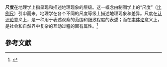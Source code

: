 {{multiple issues|
{{expand|time=2015-11-22T08:33:03+00:00}}
{{expert|time=2015-11-22T08:33:03+00:00}}
{{onesource|time=2015-11-22T08:33:03+00:00}}
}}
'''尺度'''在地理学上指呈现和描述地理现象的层级。这一概念由制图学上的“尺度”（[[比例尺|比例尺]]）引申而来。地理学在各个不同的尺度等级上描述地理现象和差异。尺度在[[认识论|认识论]]意义上，是一种用于表述观察的范围和细致程度的表述；而在[[本体论|本体论]]意义上，是社会和自然界中复杂的互动过程的固有属性。<ref> {{Cite book | author = Susan Mayhew | title = Oxford Dictionary of Geography | location = New York | publisher = Oxford University Press | date =  2009 | pages = 443 | ISBN = 9780199231805 | accessdate = Nov 21, 2015 | language = en }} </ref>

== 參考文獻 ==
{{Reflist}}
{{地理學小作品}}
